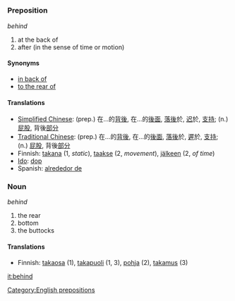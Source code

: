 =={{en}}==
===Preposition===
''behind''

# at the back of
# after (in the sense of time or motion)

====Synonyms====
*[[in back of]]
*[[to the rear of]]

====Translations====
*[[Simplified Chinese]]: (prep.) 在...的[[背後]], 在...的[[後面]], [[落後]]於, [[迟]]於, [[支持]]; (n.) [[屁股]], 背後[[部分]]
*[[Traditional Chinese]]: (prep.) 在...的[[背後]], 在...的[[後面]], [[落後]]於, [[遲]]於, [[支持]]; (n.) [[屁股]], 背後[[部分]]
*Finnish: [[takana]] (1, ''static''), [[taakse]] (2, ''movement''), [[jälkeen]] (2, ''of time'')
*[[Ido]]: [[dop]]
*Spanish:  [[alrededor de]]

[[Category:English prepositions]]

===Noun===
''behind''

# the rear
# bottom
# the buttocks

====Translations====
*Finnish: [[takaosa]] (1), [[takapuoli]] (1, 3), [[pohja]] (2), [[takamus]] (3)

[[it:behind]]